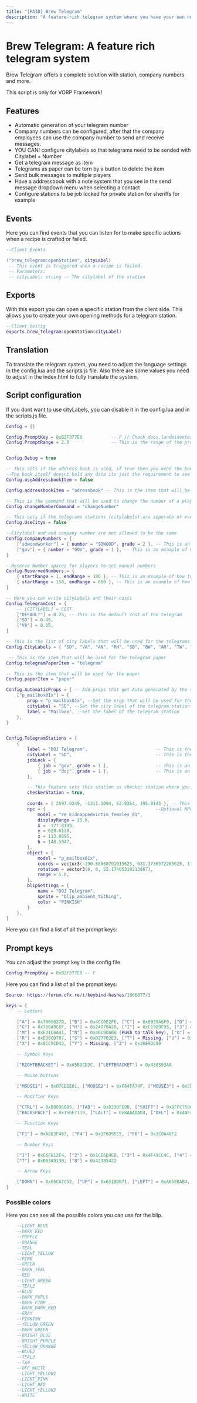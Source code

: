 ```yaml
---
title: "[PAID] Brew Telegram"
description: "A feature-rich telegram system where you have your own number to send and receive messages. Company numbers can also be configured."
---
```


# Brew Telegram: A feature rich telegram system

Brew Telegram offers a complete solution with station, company numbers and more.

This script is only for VORP Framework!

## Features

- Automatic generation of your telegram number
- Company numbers can be configured, after that the company employees can use the company number to send and receive messages.
- YOU CAN! configure citylabels so that telegrams need to be sended with Citylabel + Number
- Get a telegram message as item
- Telegrams as paper can be torn by a button to delete the item
- Send bulk messages to multiple players
- Have a addressbook with a note system that you see in the send message dropdown menu when selecting a contact
- Configure stations to be job locked for private station for sheriffs for example

## Events

Here you can find events that you can listen for to make specific actions when a recipe is crafted or failed.
```lua
--Client Events

("brew_telegram:openStation", cityLabel)
 -- This event is triggered when a recipe is failed.
 -- Parameters:
 -- cityLabel: string -- The citylabel of the station


```

## Exports

With this export you can open a specific station from the client side. This allows you to create your own opening methods for a telegram station.
```lua
--Client Seitig
exports.brew_telegram:openStation(cityLabel)
```

## Translation

To translate the telegram system, you need to adjust the language settings in the config.lua and the scripts.js file.
Also there are some values you need to adjust in the index.html to fully translate the system.


## Script configuration

If you dont want to use cityLabels, you can disable it in the config.lua and in the scripts.js file.

```lua
Config = {}

Config.PromptKey = 0xB2F377E8         	-- F // Check docs.landminentester.de for more information about prompt keys
Config.PromptRange = 2.0				-- This is the range of the prompt


Config.Debug = true

-- This sets if the address book is used, if true then you need the book to see the adressbook tab.
--The book itself doesnt hold any data its just the requirement to see the adressbook.
Config.useAddressbookItem = false     

Config.addressbookItem = "adressbook" -- This is the item that will be used to check for

-- This is the command that will be used to change the number of a player
Config.changeNumberCommand = "changeNumber" 

-- This sets if the telegrams stations (citylabels) are seperate or every station got the same messages so global message pool
Config.UseCitys = false               

--Citylabel and and company number are not allowed to be the same
Config.CompanyNumbers = {
	["sdwoodworker"] = { number = "SDWOOD", grade = 2 }, -- This is an example of how to add a company number to a job
	["gov"] = { number = "GOV", grade = 1 }, -- This is an example of how to add a company number to a job
}

--Reserve Number spaces for players to set manual numbers
Config.ReservedNumbers = {
	{ startRange = 1, endRange = 100 }, -- This is an example of how to reserve a range of numbers
	{ startRange = 150, endRange = 600 }, -- This is an example of how to reserve a range of numbers
}

-- Here you can write cityLabels and their costs
Config.TelegramCost = {
    -- [CITYLABEL] = COST
	["DEFAULT"] = 0.25, -- This is the default cost of the telegram
	["SD"] = 0.45,
	["VA"] = 0.15,
}

-- This is the list of city labels that will be used for the telegrams stations
Config.CityLabels = { "SD", "VA", "AN", "RH", "SB", "BW", "AR", "TW", "EM", "VH" } 

 -- This is the item that will be used for the telegram paper
Config.telegramPaperItem = "telegram"      

-- This is the item that will be used for the paper
Config.paperItem = "paper"                                                                                                                                           

Config.AutomaticProps = { -- Add props that get Auto generated by the script
	["p_mailbox01x"] = {
		prop = "p_mailbox01x", --Set the prop that will be used for the telegram station
		cityLabel = "SD", --Set the city label of the telegram station
		label = "Mailbox", --Set the label of the telegram station
	},
}


Config.TelegramStations = {
	{
		label = "DOJ Telegram",                          -- This is the label of the telegram station
		cityLabel = "SD",                                -- This is the city label of the telegram station
		jobLock = {
			{ job = "gov", grade = 1 },                  -- This is an example of how to add a job to the job lock
			{ job = "doj", grade = 1 },                  -- This is an example of how to add a job to the job lock
		},

        -- This feature sets this station as checker station where you can enter a telegram numbe and company number to see the station like the entered values
		checkerStation = true,                            
        
        coords = { 2597.0249, -1311.1094, 52.8264, 195.8145 }, -- This is the coords of the telegram station
		npc = {                                          --Optional NPC for the telegram station
			model = "re_kidnappedvictim_females_01",
			displayRange = 25.0,
			x = -177.8109,
			y = 628.6130,
			z = 113.0896,
			h = 148.5947,
		},
		object = {                                                               --Spawn object at the station
			model = "p_mailbox01x",                                              -- Model of the object
			coords = vector3(-190.56060791015625, 631.3736572265625, 112.69080352783203), -- Location of the object
			rotation = vector3(0, 0, 52.17405319213867),                         -- Rotation of the object
			range = 5.0,
		},
		blipSettings = {
			name = "DOJ Telegram",
			sprite = "blip_ambient_tithing",
			color = "PINKISH"
		}
	},
}

```

Here you can find a list of all the prompt keys:



## Prompt keys

You can adjust the prompt key in the config file.

```lua
Config.PromptKey = 0xB2F377E8 -- F
```

Here you can find a list of all the prompt keys:


```lua
Source: https://forum.cfx.re/t/keybind-hashes/1666877/3

keys = {
    -- Letters

    ["A"] = 0x7065027D, ["B"] = 0x4CC0E2FE, ["C"] = 0x9959A6F0, ["D"] = 0xB4E465B4, ["E"] = 0xCEFD9220, ["F"] = 0xB2F377E8,
    ["G"] = 0x760A9C6F, ["H"] = 0x24978A28, ["I"] = 0xC1989F95, ["J"] = 0xF3830D8E, ["K"] = Missing, ["L"] = 0x80F28E95,
    ["M"] = 0xE31C6A41, ["N"] = 0x4BC9DABB (Push to talk key), ["O"] = 0xF1301666, ["P"] = 0xD82E0BD2, ["Q"] = 0xDE794E3E,
    ["R"] = 0xE30CD707, ["S"] = 0xD27782E3, ["T"] = Missing, ["U"] = 0xD8F73058, ["V"] = 0x7F8D09B8, ["W"] = 0x8FD015D8,
    ["X"] = 0x8CC9CD42, ["Y"] = Missing, ["Z"] = 0x26E9DC00

    -- Symbol Keys

    ["RIGHTBRACKET"] = 0xA5BDCD3C, ["LEFTBRACKET"] = 0x430593AA

    -- Mouse buttons

    ["MOUSE1"] = 0x07CE1E61, ["MOUSE2"] = 0xF84FA74F, ["MOUSE3"] = 0xCEE12B50, ["MWUP"] = 0x3076E97C

    -- Modifier Keys

    ["CTRL"] = 0xDB096B85, ["TAB"] = 0xB238FE0B, ["SHIFT"] = 0x8FFC75D6, ["SPACEBAR"] = 0xD9D0E1C0, ["ENTER"] = 0xC7B5340A,
    ["BACKSPACE"] = 0x156F7119, ["LALT"] = 0x8AAA0AD4, ["DEL"] = 0x4AF4D473, ["PGUP"] = 0x446258B6, ["PGDN"] = 0x3C3DD371,

    -- Function Keys

    ["F1"] = 0xA8E3F467, ["F4"] = 0x1F6D95E5, ["F6"] = 0x3C0A40F2

    -- Number Keys

    ["1"] = 0xE6F612E4, ["2"] = 0x1CE6D9EB, ["3"] = 0x4F49CC4C, ["4"] = 0x8F9F9E58, ["5"] = 0xAB62E997, ["6"] = 0xA1FDE2A6,
    ["7"] = 0xB03A913B, ["8"] = 0x42385422

    -- Arrow Keys

    ["DOWN"] = 0x05CA7C52, ["UP"] = 0x6319DB71, ["LEFT"] = 0xA65EBAB4, ["RIGHT"] = 0xDEB34313,
}
```


### Possible colors

Here you can see all the possible colors you can use for the blip.

```lua
    --LIGHT_BLUE
    --DARK_RED
    --PURPLE
    --ORANGE
    --TEAL
    --LIGHT_YELLOW
    --PINK
    --GREEN
    --DARK_TEAL
    --RED
    --LIGHT_GREEN
    --TEAL2
    --BLUE
    --DARK_PUPLE
    --DARK_PINK
    --DARK_DARK_RED
    --GRAY
    --PINKISH
    --YELLOW_GREEN
    --DARK_GREEN
    --BRIGHT_BLUE
    --BRIGHT_PURPLE
    --YELLOW_ORANGE
    --BLUE2
    --TEAL3
    --TAN
    --OFF_WHITE
    --LIGHT_YELLOW2
    --LIGHT_PINK
    --LIGHT_RED
    --LIGHT_YELLOW3
    --WHITE
```

